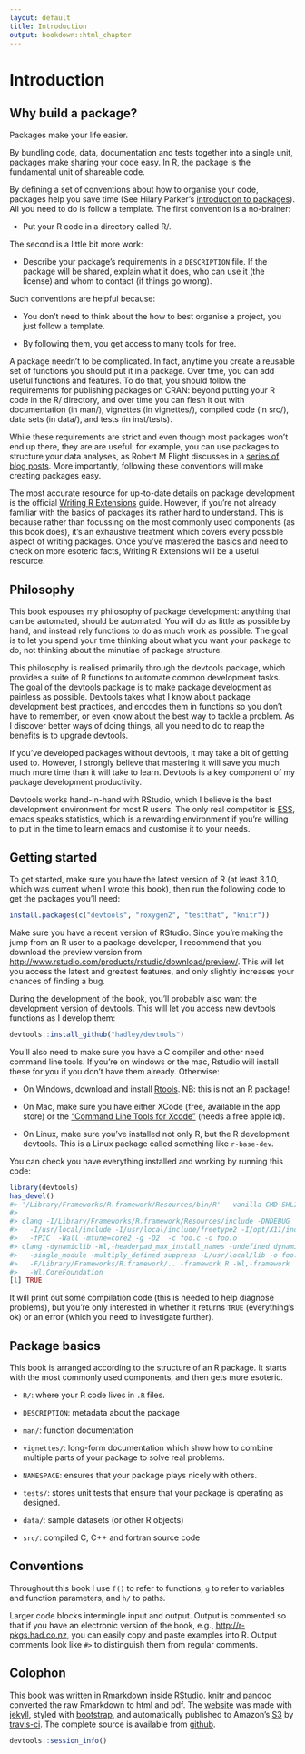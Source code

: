 ```yaml
---
layout: default
title: Introduction
output: bookdown::html_chapter
---
```


# Introduction

## Why build a package?

Packages make your life easier.

By bundling code, data, documentation and tests together into a single unit, packages make sharing your code easy. In R, the package is the fundamental unit of shareable code.

By defining a set of conventions about how to organise your code, packages help you save time (See Hilary Parker's [introduction to packages](http://hilaryparker.com/2014/04/29/writing-an-r-package-from-scratch/)). All you need to do is follow a template. The first convention is a no-brainer:

* Put your R code in a directory called R/.

The second is a little bit more work:

* Describe your package's requirements in a `DESCRIPTION` file. If the package will be shared, explain what it does, who can use it (the license) and whom to contact (if things go wrong).

Such conventions are helpful because:

* You don’t need to think about the how to best organise a project, you just follow a template.

* By following them, you get access to many tools for free.
    
A package needn't to be complicated. In fact, anytime you create a reusable set of functions you should put it in a package. Over time, you can add useful functions and features. To do that, you should follow the requirements for publishing packages on CRAN: beyond putting your R code in the R/ directory, and over time you can flesh it out with documentation (in man/), vignettes (in vignettes/), compiled code (in src/), data sets (in data/), and tests (in inst/tests). 

While these requirements are strict and even though most packages won’t end up there, they are are useful: for example, you can use packages to structure your data analyses, as Robert M Flight discusses in a [series of blog posts](http://rmflight.github.io/posts/2014/07/analyses_as_packages.html). More importantly, following these conventions will make creating packages easy.

The most accurate resource for up-to-date details on package development is the official [Writing R Extensions][r-ext] guide. However, if you're not already familiar with the basics of packages it's rather hard to understand. This is because rather than focussing on the most commonly used components (as this book does), it's an exhaustive treatment which covers every possible aspect of writing packages. Once you've mastered the basics and need to check on more esoteric facts, Writing R Extensions will be a useful resource.

## Philosophy

This book espouses my philosophy of package development: anything that can be automated, should be automated. You will do as little as possible by hand, and instead rely functions to do as much work as possible. The goal is to let you spend your time thinking about what you want your package to do, not thinking about the minutiae of package structure.

This philosophy is realised primarily through the devtools package, which provides a suite of R functions to automate common development tasks. The goal of the devtools package is to make package development as painless as possible. Devtools takes what I know about package development best practices, and encodes them in functions so you don't have to remember, or even know about the best way to tackle a problem. As I discover better ways of doing things, all you need to do to reap the benefits is to upgrade devtools.

If you've developed packages without devtools, it may take a bit of getting used to. However, I strongly believe that mastering it will save you much much more time than it will take to learn. Devtools is a key component of my package development productivity.

Devtools works hand-in-hand with RStudio, which I believe is the best development environment for most R users. The only real competitor is [ESS](http://ess.r-project.org/), emacs speaks statistics, which is a rewarding environment if you're willing to put in the time to learn emacs and customise it to your needs.

## Getting started

To get started, make sure you have the latest version of R (at least 3.1.0, which was current when I wrote this book), then run the following code to get the packages you'll need:

```r
install.packages(c("devtools", "roxygen2", "testthat", "knitr"))
```

Make sure you have a recent version of RStudio. Since you're making the jump from an R user to a package developer, I recommend that you download the preview version from <http://www.rstudio.com/products/rstudio/download/preview/>. This will let you access the latest and greatest features, and only slightly increases your chances of finding a bug.

During the development of the book, you'll probably also want the development version of devtools. This will let you access new devtools functions as I develop them:

```r
devtools::install_github("hadley/devtools")
```

You'll also need to make sure you have a C compiler and other need command line tools. If you're on windows or the mac, Rstudio will install these for you if you don't have them already. Otherwise:

* On Windows, download and install [Rtools](http://cran.r-project.org/bin/windows/Rtools/). NB: this is not an R package!

* On Mac, make sure you have either XCode (free, available in the app store)
  or the ["Command Line Tools for Xcode"](http://developer.apple.com/downloads)
  (needs a free apple id).

* On Linux, make sure you've installed not only R, but the R development
  devtools. This is a Linux package called something like `r-base-dev`.

You can check you have everything installed and working by running this code:

```r
library(devtools)
has_devel()
#> '/Library/Frameworks/R.framework/Resources/bin/R' --vanilla CMD SHLIB foo.c 
#> 
#> clang -I/Library/Frameworks/R.framework/Resources/include -DNDEBUG 
#>   -I/usr/local/include -I/usr/local/include/freetype2 -I/opt/X11/include
#>   -fPIC  -Wall -mtune=core2 -g -O2  -c foo.c -o foo.o
#> clang -dynamiclib -Wl,-headerpad_max_install_names -undefined dynamic_lookup
#>   -single_module -multiply_defined suppress -L/usr/local/lib -o foo.so foo.o 
#>   -F/Library/Frameworks/R.framework/.. -framework R -Wl,-framework 
#>   -Wl,CoreFoundation
[1] TRUE
```

It will print out some compilation code (this is needed to help diagnose problems), but you're only interested in whether it returns `TRUE` (everything's ok) or an error (which you need to investigate further).

## Package basics

This book is arranged according to the structure of an R package. It starts with the most commonly used components, and then gets more esoteric.

* `R/`: where your R code lives in `.R` files.

* `DESCRIPTION`: metadata about the package

* `man/`: function documentation

* `vignettes/`: long-form documentation which show how to combine multiple 
  parts of your package to solve real problems.

* `NAMESPACE`: ensures that your package plays nicely with others.

* `tests/`: stores unit tests that ensure that your package is operating as
  designed.

* `data/`: sample datasets (or other R objects)

* `src/`: compiled C, C++ and fortran source code

## Conventions

Throughout this book I use `f()` to refer to functions, `g` to refer to variables and function parameters, and `h/` to paths. 

Larger code blocks intermingle input and output. Output is commented so that if you have an electronic version of the book, e.g., <http://r-pkgs.had.co.nz>, you can easily copy and paste examples into R. Output comments look like `#>` to distinguish them from regular comments.

## Colophon

This book was written in [Rmarkdown](http://rmarkdown.rstudio.com/) inside [RStudio](http://www.rstudio.com/ide/). [knitr](http://yihui.name/knitr/) and [pandoc](http://johnmacfarlane.net/pandoc/) converted the raw Rmarkdown to html and pdf. The [website](http://adv-r.had.co.nz) was made with [jekyll](http://jekyllrb.com/), styled with [bootstrap](http://getbootstrap.com/), and automatically published to Amazon's [S3](http://aws.amazon.com/s3/) by [travis-ci](https://travis-ci.org/). The complete source is available from [github](https://github.com/hadley/r-pkgs).

```r
devtools::session_info()
```

[r-ext]:http://cran.r-project.org/doc/manuals/R-exts.html#Creating-R-packages
